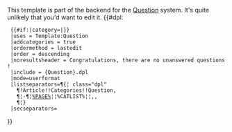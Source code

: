 <noinclude>
This template is part of the backend for the [[Template:Question|Question]] system.  It's quite unlikely that you'd want to edit it.
</noinclude>
{{#dpl:
  {{#if:{{{1|}}}|category={{{1}}}|}}
  |uses = Template:Question
  |addcategories = true
  |ordermethod = lastedit
  |order = descending
  |noresultsheader = Congratulations, there are no unanswered questions!
  |include = {Question}.dpl
  |mode=userformat
  |listseparators=¶{¦ class="dpl"
    ¶!Article!!Categories!!Question,
    ¶¦-¶¦[[%PAGE%]]¦¦%CATLIST%¦¦,,
    ¶¦}
  |secseparators=
}}